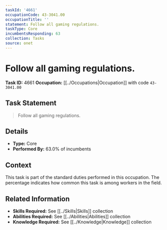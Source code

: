 ```yaml
---
taskId: '4661'
occupationCode: 43-3041.00
occupationTitle: ''
statement: Follow all gaming regulations.
taskType: Core
incumbentsResponding: 63
collection: Tasks
source: onet
---
```

# Follow all gaming regulations.

**Task ID:** 4661
**Occupation:** [[../Occupations|Occupation]] with code `43-3041.00`

## Task Statement

> Follow all gaming regulations.

## Details

- **Type:** Core
- **Performed By:** 63.0% of incumbents

## Context

This task is part of the standard duties performed in this occupation. The percentage indicates how common this task is among workers in the field.

## Related Information

- **Skills Required:** See [[../Skills|Skills]] collection
- **Abilities Required:** See [[../Abilities|Abilities]] collection
- **Knowledge Required:** See [[../Knowledge|Knowledge]] collection
